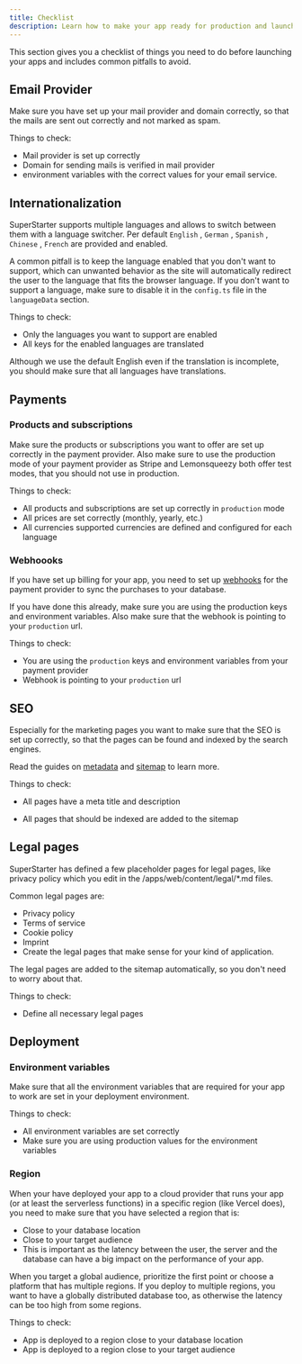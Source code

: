 ```yaml
---
title: Checklist
description: Learn how to make your app ready for production and launch it.
---
```


This section gives you a checklist of things you need to do before launching your apps and includes common pitfalls to avoid.

## Email Provider

Make sure you have set up your mail provider and domain correctly, so that the mails are sent out correctly and not marked as spam.

Things to check: 

- Mail provider is set up correctly
- Domain for sending mails is verified in mail provider
- environment variables with the correct values for your email service.

## Internationalization

SuperStarter supports multiple languages and allows to switch between them with a language switcher. Per default `English` , `German` ,  `Spanish` , `Chinese` , `French` are provided and enabled.

A common pitfall is to keep the language enabled that you don't want to support, which can unwanted behavior as the site will automatically redirect the user to the language that fits the browser language. If you don't want to support a language, make sure to disable it in the `config.ts` file in the `languageData` section.

Things to check: 

- Only the languages you want to support are enabled
- All keys for the enabled languages are translated

<Note>Although we use the default English even if the translation is incomplete, you should make sure that all languages ​​have translations.</Note>

## Payments

### Products and subscriptions

Make sure the products or subscriptions you want to offer are set up correctly in the payment provider. Also make sure to use the production mode of your payment provider as Stripe and Lemonsqueezy both offer test modes, that you should not use in production.

Things to check:

- All products and subscriptions are set up correctly in `production` mode
- All prices are set correctly (monthly, yearly, etc.)
- All currencies supported currencies are defined and configured for each language

### Webhoooks

If you have set up billing for your app, you need to set up [webhooks](/packages/payments#webhooks) for the payment provider to sync the purchases to your database.

If you have done this already, make sure you are using the production keys and environment variables. Also make sure that the webhook is pointing to your `production` url.

Things to check: 

- You are using the `production` keys and environment variables from your payment provider
- Webhook is pointing to your `production` url

## SEO

Especially for the marketing pages you want to make sure that the SEO is set up correctly, so that the pages can be found and indexed by the search engines.

Read the guides on [metadata](/packages/seo/metadata) and [sitemap](/packages/seo/sitemap) to learn more.

Things to check: 

- All pages have a meta title and description

- All pages that should be indexed are added to the sitemap

## Legal pages 

SuperStarter has defined a few placeholder pages for legal pages, like privacy policy which you edit in the /apps/web/content/legal/*.md files.

Common legal pages are: 

- Privacy policy 
- Terms of service 
- Cookie policy
- Imprint 
- Create the legal pages that make sense for your kind of application.

The legal pages are added to the sitemap automatically, so you don't need to worry about that.

Things to check:

- Define all necessary legal pages

## Deployment

### Environment variables

Make sure that all the environment variables that are required for your app to work are set in your deployment environment.

Things to check: 

- All environment variables are set correctly
- Make sure you are using production values for the environment variables

### Region 

When your have deployed your app to a cloud provider that runs your app (or at least the serverless functions) in a specific region (like Vercel does), you need to make sure that you have selected a region that is:

- Close to your database location
- Close to your target audience
- This is important as the latency between the user, the server and the database can have a big impact on the performance of your app.

When you target a global audience, prioritize the first point or choose a platform that has multiple regions. If you deploy to multiple regions, you want to have a globally distributed database too, as otherwise the latency can be too high from some regions.

Things to check: 

- App is deployed to a region close to your database location
- App is deployed to a region close to your target audience